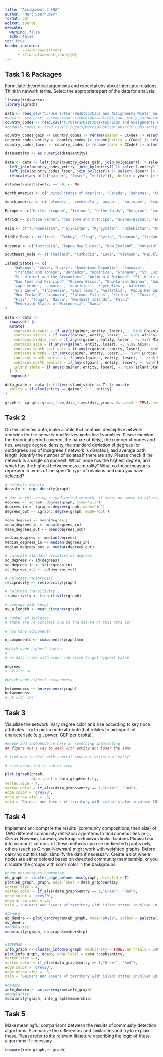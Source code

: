```yaml
---
title: "Assignment 2 SNA"
author: "Marc Sparhuber"
format: pdf
editor: source
execute:
  warning: false
  echo: false
toc: true
header-includes:
      - \usepackage{float}
      - \floatplacement{table}{H}
---
```


## Task 1 & Packages

Formulate theoretical arguments and expectations about interstate relations. Think in network terms. Select the appropriate part of the data for analysis.

> 

```r
library(tidyverse)
library(igraph)

data <- read_csv("C:/Users/User/Desktop/Labs and Assignments Winter early 24/CSS_Labs_early_24/SNA/Assignment2SNA/terr-changes-v6/tc2018.csv")
#data <- read_csv("C:/Users/marcs/Desktop/Labs/CSS_Labs_early_24/SNA/Assignment2SNA/terr-changes-v6/tc2018.csv")
country_codes <- read.csv("C:/Users/User/Desktop/Labs and Assignments Winter early 24/CSS_Labs_early_24/SNA/Assignment2SNA/COW-country-codes.csv")
#country_codes <- read.csv("C:/Users/marcs/Desktop/Labs/CSS_Labs_early_24/SNA/Assignment2SNA/COW-country-codes.csv")

country_codes_gain <- country_codes |> rename(gainer = CCode) |> select(-StateAbb) |> distinct()
country_codes_entity <- country_codes |> rename(entity = CCode) |> select(-StateAbb) |> distinct()
country_codes_loser <- country_codes |> rename(loser = CCode) |> select(-StateAbb) |> distinct()

data$entity <- as.numeric(data$entity)

data <- data |> left_join(country_codes_gain, join_by(gainer)) |> select(-gainer) |> rename(gainer = StateNme) |>
  left_join(country_codes_entity, join_by(entity)) |> select(-entity) |> rename(entity = StateNme) |>
  left_join(country_codes_loser, join_by(loser)) |> select(-loser) |> rename(loser = StateNme) |> 
  relocate(any_of(c("gainer", "loser", "entity")), .before = year) |> select(-version) |> drop_na(any_of(c("gainer", "loser")))

data$entry[data$entry == -9] <- NA

North_America <- c("United States of America", "Canada", "Bahamas", "Cuba", "Haiti", "Dominican Republic", "Jamaica", "Trinidad and Tobago", "Barbados", "Dominica", "Grenada", "St. Lucia", "St. Vincent and the Grenadines", "Antigua & Barbuda", "St. Kitts and Nevis", "Mexico", "Belize", "Guatemala", "Honduras", "El Salvador", "Nicaragua", "Costa Rica", "Panama")

South_America <- c("Colombia", "Venezuela", "Guyana", "Suriname", "Ecuador", "Peru", "Brazil", "Bolivia", "Paraguay", "Chile", "Argentina", "Uruguay")

Europe <- c("United Kingdom", "Ireland", "Netherlands", "Belgium", "Luxembourg", "France", "Monaco", "Liechtenstein", "Switzerland", "Spain", "Andorra", "Portugal", "Hanover", "Bavaria", "Germany", "German Federal Republic", "German Democratic Republic", "Baden", "Saxony", "Wuerttemburg", "Hesse Electoral", "Hesse Grand Ducal", "Mecklenburg Schwerin", "Poland", "Austria-Hungary", "Austria", "Hungary", "Czechoslovakia", "Czech Republic", "Slovakia", "Italy", "Papal States", "Two Sicilies", "San Marino", "Modena", "Parma", "Tuscany", "Malta", "Albania", "Montenegro", "Macedonia", "Croatia", "Yugoslavia", "Bosnia and Herzegovina", "Kosovo", "Slovenia", "Greece", "Cyprus", "Bulgaria", "Moldova", "Romania", "Russia", "Estonia", "Latvia", "Lithuania", "Ukraine", "Belarus", "Armenia", "Georgia", "Azerbaijan", "Finland", "Sweden", "Norway", "Denmark", "Iceland")

Africa <- c("Cape Verde", "Sao Tome and Principe", "Guinea-Bissau", "Equatorial Guinea", "Gambia", "Mali", "Senegal", "Benin", "Mauritania", "Niger", "Ivory Coast", "Guinea", "Burkina Faso", "Liberia", "Sierra Leone", "Ghana", "Togo", "Cameroon", "Nigeria", "Gabon", "Central African Republic", "Chad", "Congo", "Democratic Republic of the Congo", "Uganda", "Kenya", "Tanzania", "Zanzibar", "Burundi", "Rwanda", "Somalia", "Djibouti", "Ethiopia", "Eritrea", "Angola", "Mozambique", "Zambia", "Zimbabwe", "Malawi", "South Africa", "Namibia", "Lesotho", "Botswana", "Swaziland", "Madagascar", "Comoros", "Mauritius", "Seychelles", "Morocco", "Algeria", "Tunisia", "Libya", "Sudan", "South Sudan", "Egypt")

Asia <- c("Turkmenistan", "Tajikistan", "Kyrgyzstan", "Uzbekistan", "Kazakhstan", "China", "Mongolia", "Taiwan", "Korea", "North Korea", "South Korea", "Japan", "India", "Bhutan", "Pakistan", "Bangladesh", "Myanmar", "Sri Lanka", "Maldives", "Nepal", "Thailand", "Cambodia", "Laos", "Vietnam", "Republic of Vietnam", "Malaysia", "Singapore", "Brunei", "Philippines", "Indonesia", "East Timor")

Middle_East <- c("Iran", "Turkey", "Iraq", "Syria", "Lebanon", "Jordan", "Israel", "Saudi Arabia", "Yemen Arab Republic", "Yemen", "Yemen People's Republic", "Kuwait", "Bahrain", "Qatar", "United Arab Emirates", "Oman", "Afghanistan")

Oceania <- c("Australia", "Papua New Guinea", "New Zealand", "Vanuatu", "Solomon Islands", "Kiribati", "Tuvalu", "Fiji", "Tonga", "Nauru", "Marshall Islands", "Palau", "Federated States of Micronesia", "Samoa")

Southeast_Asia <- c("Thailand", "Cambodia", "Laos", "Vietnam", "Republic of Vietnam", "Malaysia", "Singapore", "Brunei", "Philippines", "Indonesia", "East Timor", "Myanmar")

Island_States <- c(
    "Bahamas", "Cuba", "Haiti", "Dominican Republic", "Jamaica",
    "Trinidad and Tobago", "Barbados", "Dominica", "Grenada", "St. Lucia",
    "St. Vincent and the Grenadines", "Antigua & Barbuda", "St. Kitts and Nevis",
    "Sao Tome and Principe", "Guinea-Bissau", "Equatorial Guinea", "Gambia",
    "Cape Verde", "Comoros", "Mauritius", "Seychelles", "Maldives",
    "Sri Lanka", "Indonesia", "East Timor", "Australia", "Papua New Guinea",
    "New Zealand", "Vanuatu", "Solomon Islands", "Kiribati", "Tuvalu",
    "Fiji", "Tonga", "Nauru", "Marshall Islands", "Palau",
    "Federated States of Micronesia", "Samoa"
)

data <- data |> 
  rowwise() |> 
  mutate(
    contains_oceanic = if_any(c(gainer, entity, loser), ~. %in% Oceania),
    contains_africa = if_any(c(gainer, entity, loser), ~. %in% Africa),
    contains_middle_east = if_any(c(gainer, entity, loser), ~. %in% Middle_East),
    contains_asia = if_any(c(gainer, entity, loser), ~. %in% Asia),
    contains_south_east_asia = if_any(c(gainer, entity, loser), ~. %in% Southeast_Asia),
    contains_europe = if_any(c(gainer, entity, loser), ~. %in% Europe),
    contains_south_america = if_any(c(gainer, entity, loser), ~. %in% South_America),
    contains_north_america = if_any(c(gainer, entity, loser), ~. %in% North_America),
    island_state = if_any(c(gainer, entity, loser), ~. %in% Island_States)
  ) |> 
  ungroup()
```

```r
data_graph <- data |> filter(island_state == T) |> mutate(
  entity = if_else(entity == gainer, " ", entity)
)

graph <- igraph::graph_from_data_frame(data_graph, directed = TRUE, vertices = NULL)
```


## Task 2

On the selected data, make a table that contains descriptive network statistics for the network and for key node-level variables. Please mention the historical period covered, the nature of tie(s), the number of nodes and ties, average degree, density, the standard deviation of degrees (or outdegrees and of indegrees if network is directed), and average path length. Identify the number of isolates if there are any. Please check if the network is a single component. Which node has the highest degree, and which has the highest betweenness centrality? What do these measures represent in terms of the specific type of relations and data you have selected?

```r

# calucate density
density <- edge_density(graph)

# due to this being an undirected network, it makes no sense to caluclate in/outdegree. Instead, only the degrees are caluclated.
degrees <- igraph::degree(graph, mode='all')
degrees_in <- igraph::degree(graph, mode='in')
degrees_out <- igraph::degree(graph, mode='out')

mean_degrees <- mean(degrees)
mean_degrees_in <- mean(degrees_in)
mean_degrees_out <- mean(degrees_out)

median_degrees <- median(degrees)
median_degrees_in <- median(degrees_in)
median_degrees_out <- median(degrees_out)

# calucate standard deviation of degrees
sd_degrees <- sd(degrees)
sd_degrees_in <- sd(degrees_in)
sd_degrees_out <- sd(degrees_out)

# calucate reciprocity
reciprocity <- reciprocity(graph)

# calucate transitivity
transitivity <- transitivity(graph)

# average path length
av_p_length <- mean_distance(graph)

# number of isolates
# there are no isolates due to the nature of this data set

# how many components

n_components <- components(graph)$no

#which node highest degree
#
# as data frame with order and slice to get highest value

degrees
# uk with 32

#which node highest betweenness

betweenness <- betweenness(graph)
betweenness
# uk with 174

```


## Task 3 

Visualize the network. Vary degree color and size according to key node attributes. Try to pick a node attribute that relates to an important characteristic (e.g., power, GDP per capita).

```r
#maybe add independence here or something interesting
## figure out a way to deal with entity and loser the same

# find way to deal with several rows but differing "entry"

# size according to pop or area

plot.igraph(graph,
            edge.label = data_graph$entity,
vertex.size = 4,
vertex.color = if_else(data_graph$entry == 1,"Green", "Red"),
edge.color = 'grey20',
edge.arrow.size = .3, 
main = 'Gainers and losers of territory with island states involved 1816 - 2015')
```

## Task 4

Implement and compare the results (community compositions, their size) of TWO different community detection algorithms to find communities (e.g., Girvan-Newman, Louvain, walktrap, cohesive blocks, Leiden). Please take into account that most of these methods can use undirected graphs only, others (such as Girvan-Newman) might work with weighted graphs. Before carrying out this task, simplify the data if necessary. Create a plot where nodes are either colored based on detected community membership, or you circulate the groups with some color in the background.

```r
#edge.betweenness.community
eb_graph <- cluster_edge_betweenness(graph, directed = T)
plot(eb_graph, graph, edge.label = data_graph$entity,
vertex.size = 4,
vertex.color = if_else(data_graph$entry == 1,"Green", "Red"),
edge.color = 'grey20',
edge.arrow.size = .3, 
main = 'Gainers and losers of territory with island states involved 1816 - 2015')

#dendro
eb_dendro <- plot_dendrogram(eb_graph, mode="phylo", colbar = palette(), use.edge.length = TRUE)
eb_dendro
#modularity
modularity(graph, eb_graph$membership)


#INFOMAP
info_graph <- cluster_infomap(graph, modularity = TRUE, nb.trials = 100)
plot(info_graph, graph, edge.label = data_graph$entity,
vertex.size = 4,
vertex.color = if_else(data_graph$entry == 1,"Green", "Red"),
edge.color = 'grey20',
edge.arrow.size = .3, 
main = 'Gainers and losers of territory with island states involved 1816 - 2015')

#dendro
info_dendro <- as.dendrogram(info_graph)
#modularity
modularity(graph, info_graph$membership)

```

## Task 5

Make meaningful comparisons between the results of community detection algorithms. Summarize the differences and similarities and try to explain these. Please refer to the relevant literature describing the logic of these algorithms if necessary. 

```r
compare(info_graph,eb_graph)
```


